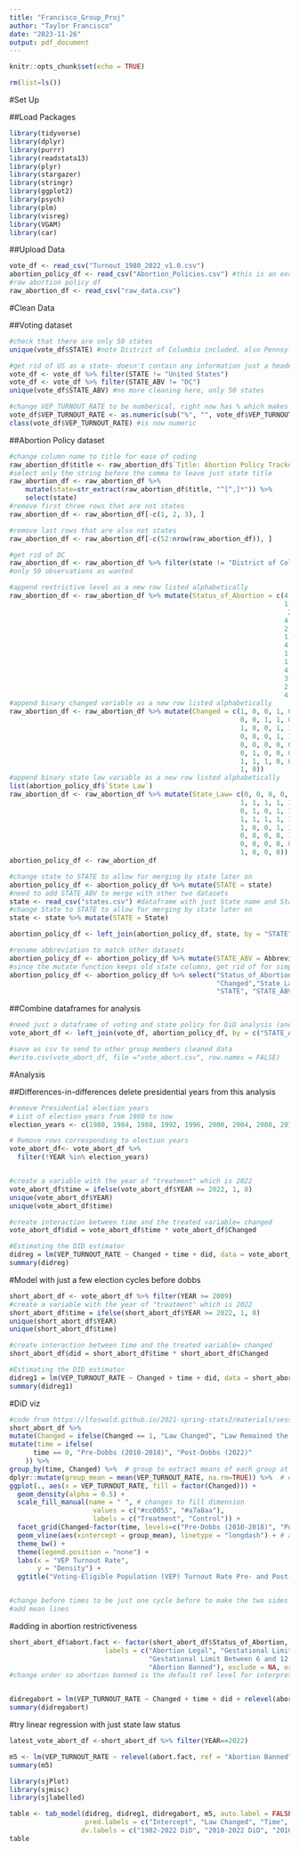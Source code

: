 ```yaml
---
title: "Francisco_Group_Proj"
author: "Taylor Francisco"
date: "2023-11-26"
output: pdf_document
---
```


```r
knitr::opts_chunk$set(echo = TRUE)
```

```r
rm(list=ls())
```

#Set Up

##Load Packages

```r
library(tidyverse)
library(dplyr)
library(purrr)
library(readstata13)
library(plyr)
library(stargazer)
library(stringr)
library(ggplot2)
library(psych)
library(plm)
library(visreg)
library(VGAM)
library(car)
```

##Upload Data

```r
vote_df <- read_csv("Turnout_1980_2022_v1.0.csv")
abortion_policy_df <- read_csv("Abortion_Policies.csv") #this is an excel sheet I created based on raw file, clean data section will have code to allow for the replication of this excel sheet from the raw data
#raw abortion policy df
raw_abortion_df <- read_csv("raw_data.csv")
```

#Clean Data

##Voting dataset

```r
#check that there are only 50 states
unique(vote_df$STATE) #note District of Columbia included. also Pennsylvania* has a * added?

#get rid of US as a state- doesn't contain any information just a header interspersed with the data
vote_df <- vote_df %>% filter(STATE != "United States")
vote_df <- vote_df %>% filter(STATE_ABV != "DC")
unique(vote_df$STATE_ABV) #no more cleaning here, only 50 states

#change VEP_TURNOUT_RATE to be numberical, right now has % which makes it character
vote_df$VEP_TURNOUT_RATE <- as.numeric(sub("%", "", vote_df$VEP_TURNOUT_RATE))
class(vote_df$VEP_TURNOUT_RATE) #is now numeric
```

##Abortion Policy dataset

```r
#change column name to title for ease of coding
raw_abortion_df$title <- raw_abortion_df$`Title: Abortion Policy Tracker | KFF` 
#select only the string before the comma to leave just state title
raw_abortion_df <- raw_abortion_df %>%
    mutate(state=str_extract(raw_abortion_df$title, "^[^,]*")) %>%
    select(state)
#remove first three rows that are not states 
raw_abortion_df <- raw_abortion_df[-c(1, 2, 3), ]

#remove last rows that are also not states
raw_abortion_df <- raw_abortion_df[-c(52:nrow(raw_abortion_df)), ]

#get rid of DC
raw_abortion_df <- raw_abortion_df %>% filter(state != "District of Columbia")
#only 50 observations as wanted

#append restrictive level as a new row listed alphabetically
raw_abortion_df <- raw_abortion_df %>% mutate(Status_of_Abortion = c(4, 1, 2, 4,
                                                                     1, 1, 1, 1,
                                                                      2, 3, 1, 
                                                                     4, 1, 4, 2,
                                                                     2, 4, 4, 1,
                                                                     1, 1, 1, 1,
                                                                     4, 4, 1, 3, 
                                                                     1, 1, 1, 1,
                                                                     1, 3, 4, 2,
                                                                     4, 1, 1, 1,
                                                                     3, 4, 4, 4,
                                                                     2, 1, 1, 1,
                                                                     4, 2, 1))
#append binary changed variable as a new row listed alphabetically
raw_abortion_df <- raw_abortion_df %>% mutate(Changed = c(1, 0, 0, 1, 0, 0,
                                                          0, 0, 1, 1, 0, 1, 0,
                                                          1, 0, 0, 1, 1, 0, 0,
                                                          0, 0, 0, 1, 1, 0, 1,
                                                          0, 0, 0, 0, 0, 1, 1,
                                                          0, 1, 0, 0, 0, 1, 1,
                                                          1, 1, 1, 0, 0, 0, 1,
                                                          1, 0))
#append binary state law variable as a new row listed alphabetically
list(abortion_policy_df$`State Law`)
raw_abortion_df <- raw_abortion_df %>% mutate(State_Law= c(0, 0, 0, 0,
                                                          1, 1, 1, 1, 1, 0, 1, 
                                                          0, 1, 0, 1, 1, 0, 0,
                                                          1, 1, 1, 1, 1, 0, 0,
                                                          1, 0, 0, 1, 1, 0, 1,
                                                          0, 0, 0, 0, 1, 0, 1,
                                                          0, 0, 0, 0, 0, 1, 1, 
                                                          1, 0, 0, 0))
abortion_policy_df <- raw_abortion_df

#change state to STATE to allow for merging by state later on
abortion_policy_df <- abortion_policy_df %>% mutate(STATE = state)
#need to add STATE_ABV to merge with other two datasets
state <- read_csv("states.csv") #dataframe with just State name and State abbreviation
#change State to STATE to allow for merging by state later on
state <- state %>% mutate(STATE = State)

abortion_policy_df <- left_join(abortion_policy_df, state, by = "STATE")

#rename abbreviation to match other datasets 
abortion_policy_df <- abortion_policy_df %>% mutate(STATE_ABV = Abbreviation)
#since the mutate function keeps old state columns, get rid of for simplicity
abortion_policy_df <- abortion_policy_df %>% select("Status_of_Abortion",
                                                    "Changed","State_Law",
                                                    "STATE", "STATE_ABV")
```

##Combine dataframes for analysis

```r

#need just a dataframe of voting and state policy for DiD analysis (anes does not contain 2022)
vote_abort_df <- left_join(vote_df, abortion_policy_df, by = c("STATE_ABV"))

#save as csv to send to other group members cleaned data 
#write.csv(vote_abort_df, file ="vote_abort.csv", row.names = FALSE)
```

#Analysis

##Differences-in-differences delete presidential years from this analysis

```r
#remove Presidential election years 
# List of election years from 1980 to now
election_years <- c(1980, 1984, 1988, 1992, 1996, 2000, 2004, 2008, 2012, 2016, 2020)

# Remove rows corresponding to election years
vote_abort_df<- vote_abort_df %>%
  filter(!YEAR %in% election_years)


#create a variable with the year of "treatment" which is 2022
vote_abort_df$time = ifelse(vote_abort_df$YEAR >= 2022, 1, 0)
unique(vote_abort_df$YEAR)
unique(vote_abort_df$time)

#create interaction between time and the treated variable= changed 
vote_abort_df$did = vote_abort_df$time * vote_abort_df$Changed

#Estimating the DID estimator
didreg = lm(VEP_TURNOUT_RATE ~ Changed + time + did, data = vote_abort_df)
summary(didreg)

```

#Model with just a few election cycles before dobbs

```r
short_abort_df <- vote_abort_df %>% filter(YEAR >= 2009) 
#create a variable with the year of "treatment" which is 2022
short_abort_df$time = ifelse(short_abort_df$YEAR >= 2022, 1, 0)
unique(short_abort_df$YEAR)
unique(short_abort_df$time)

#create interaction between time and the treated variable= changed 
short_abort_df$did = short_abort_df$time * short_abort_df$Changed

#Estimating the DID estimator
didreg1 = lm(VEP_TURNOUT_RATE ~ Changed + time + did, data = short_abort_df)
summary(didreg1)

```

#DiD viz

```r
#code from https://lfoswald.github.io/2021-spring-stats2/materials/session-8/08-online-tutorial/
short_abort_df %>%
mutate(Changed = ifelse(Changed == 1, "Law Changed", "Law Remained the Same")) %>% 
mutate(time = ifelse(
      time == 0, "Pre-Dobbs (2010-2018)", "Post-Dobbs (2022)"
    )) %>%   
group_by(time, Changed) %>%  # group to extract means of each group at each time
dplyr::mutate(group_mean = mean(VEP_TURNOUT_RATE, na.rm=TRUE)) %>%  # extract means of each group at each time
ggplot(., aes(x = VEP_TURNOUT_RATE, fill = factor(Changed))) +
  geom_density(alpha = 0.5) +
  scale_fill_manual(name = " ", # changes to fill dimension
                     values = c("#cc0055", "#a7a8aa"),
                     labels = c("Treatment", "Control")) +
  facet_grid(Changed~factor(time, levels=c("Pre-Dobbs (2010-2018)", "Post-Dobbs (2022)"))) + # we specify the matrix (treatment and period)
  geom_vline(aes(xintercept = group_mean), linetype = "longdash") + # add vertical line with the mean
  theme_bw() +
  theme(legend.position = "none") +
  labs(x = "VEP Turnout Rate",
       y = "Density") +
  ggtitle("Voting-Eligible Population (VEP) Turnout Rate Pre- and Post-Dobbs") 


#change before times to be just one cycle before to make the two sides more comparable 
#add mean lines 
```


#adding in abortion restrictiveness

```r

short_abort_df$abort.fact <- factor(short_abort_df$Status_of_Abortion, levels = c(1, 2, 3, 4), 
                        labels = c("Abortion Legal", "Gestational Limit Between 15 and 22 LMP",
                                   "Gestational Limit Between 6 and 12 LMP", 
                                   "Abortion Banned"), exclude = NA, ordered= FALSE)
#change order so abortion banned is the default ref level for interpretation


didregabort = lm(VEP_TURNOUT_RATE ~ Changed + time + did + relevel(abort.fact, ref= "Abortion Banned"), data = short_abort_df)
summary(didregabort)

```

#try linear regression with just state law status

```r
latest_vote_abort_df <-short_abort_df %>% filter(YEAR==2022)

m5 <- lm(VEP_TURNOUT_RATE ~ relevel(abort.fact, ref = "Abortion Banned"), data =latest_vote_abort_df)
summary(m5)

```

```r
library(sjPlot)
library(sjmisc)
library(sjlabelled)

table <- tab_model(didreg, didreg1, didregabort, m5, auto.label = FALSE, collapse.ci = TRUE, 
                   pred.labels = c("Intercept", "Law Changed", "Time", "DiD", "Abortion Legal", "Gestational Limit Between 15 and 22 LMP",  "Gestational Limit Between 6 and 12 LMP"),
                  dv.labels = c("1982-2022 DiD", "2010-2022 DiD", "2010-2022 DiD with Levels of Restriction", "Linear Regression"))
table


```



